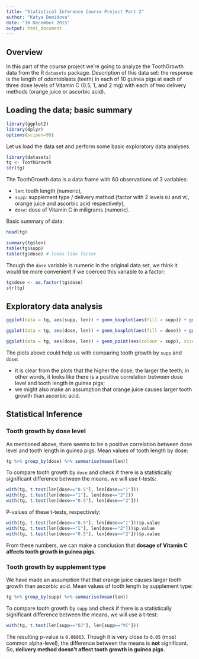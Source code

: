 ```yaml
---
title: "Statistical Inference Course Project Part 2"
author: "Katya Demidova"
date: "10 December 2015"
output: html_document
---
```


## Overview

In this part of the course project we're going to analyze the ToothGrowth data from the R `datasets` package. Description of this data set: the response is the length of odontoblasts (teeth) in each of 10 guinea pigs at each of three dose levels of Vitamin C (0.5, 1, and 2 mg) with each of two delivery methods (orange juice or ascorbic acid).

## Loading the data; basic summary

```r
library(ggplot2)
library(dplyr)
options(scipen=99)
```
Let us load the data set and perform some basic exploratory data analyses.

```r
library(datasets)
tg <- ToothGrowth
str(tg)
```

The ToothGrowth data is a data frame with 60 observations of 3 variables:

* `len`: tooth length (numeric),
* `supp`: supplement type / delivery method (factor with 2 levels `OJ` and `VC`, orange juice and ascorbic acid respectively),
* `dose`: dose of Vitamin C in miligrams (numeric).

Basic summary of data:

```r
head(tg)

summary(tg$len)
table(tg$supp)
table(tg$dose) # looks like factor
```

Though the `dose` variable is numeric in the original data set, we think it would be more convenient if we coerced this variable to a factor:
```r
tg$dose <- as.factor(tg$dose)
str(tg)
```

## Exploratory data analysis

```r
ggplot(data = tg, aes(supp, len)) + geom_boxplot(aes(fill = supp)) + ggtitle("Tooth growth by supplement type") + ylab("Tooth length") + xlab("Supplement type (orange juice/ascorbic acid)")

ggplot(data = tg, aes(dose, len)) + geom_boxplot(aes(fill = dose)) + ggtitle("Tooth growth by dose") + ylab("Tooth length") + xlab("Dose of Vitamin C (miligrams)")

ggplot(data = tg, aes(dose, len)) + geom_point(aes(colour = supp), size=4) + ggtitle("Tooth growth by dose of Vitamin C\nwith different delivery methods") + ylab("tooth length") + facet_grid(. ~ supp)
```

The plots above could help us with comparing tooth growth by `supp` and `dose`:

* it is clear from the plots that the higher the dose, the larger the teeth, in other words, it looks like there is a positive correlation between dose level and tooth length in guinea pigs;
* we might also make an assumption that orange juice causes larger tooth growth than ascorbic acid.

## Statistical Inference

### Tooth growth by dose level

As mentioned above, there seems to be a positive correlation between dose level and tooth length in guinea pigs. Mean values of tooth length by dose:

```r
tg %>% group_by(dose) %>% summarise(mean(len))
```

To compare tooth growth by `dose` and check if there is a statistically significant difference between the means, we will use t-tests:

```r
with(tg, t.test(len[dose=="0.5"], len[dose=="1"]))
with(tg, t.test(len[dose=="1"], len[dose=="2"]))
with(tg, t.test(len[dose=="0.5"], len[dose=="2"]))
```

P-values of these t-tests, respectively:

```r
with(tg, t.test(len[dose=="0.5"], len[dose=="1"]))$p.value
with(tg, t.test(len[dose=="1"], len[dose=="2"]))$p.value
with(tg, t.test(len[dose=="0.5"], len[dose=="2"]))$p.value
```

From these numbers, we can make a conclusion that **dosage of Vitamin C affects tooth growth in guinea pigs**.

### Tooth growth by supplement type

We have made an assumption that that orange juice causes larger tooth growth than ascorbic acid. Mean values of tooth length by supplement type:

```r
tg %>% group_by(supp) %>% summarise(mean(len))
```

To compare tooth growth by `supp` and check if there is a statistically significant difference between the means, we will use a t-test:

```r
with(tg, t.test(len[supp=="OJ"], len[supp=="VC"]))
```

The resulting p-value is `0.06063`. Though it is very close to `0.05` (most common alpha-level), the difference between the means is **not** significant. So, **delivery method doesn't affect tooth growth in guinea pigs**.
